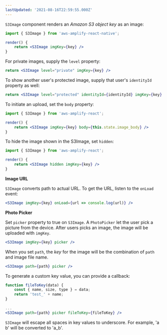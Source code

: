 ```yaml
---
lastUpdated: '2021-08-16T22:59:55.000Z'
---
```

`S3Image` component renders an *Amazon S3 object key* as an image:

```jsx
import { S3Image } from 'aws-amplify-react-native';

render() {
    return <S3Image imgKey={key} />
}
```

For private images, supply the `level` property:

```jsx
return <S3Image level="private" imgKey={key} />
```

To show another user's protected image, supply that user's `identityId` property as well:

```jsx
return <S3Image level="protected" identityId={identityId} imgKey={key} />
```

To initiate an upload, set the `body` property:

```jsx
import { S3Image } from 'aws-amplify-react';

render() {
    return <S3Image imgKey={key} body={this.state.image_body} />
}

```

To hide the image shown in the S3Image, set `hidden`:

```jsx
import { S3Image } from 'aws-amplify-react';

render() {
    return <S3Image hidden imgKey={key} />
}
```

**Image URL**

`S3Image` converts path to actual URL. To get the URL, listen to the `onLoad` event:

```jsx
<S3Image imgKey={key} onLoad={url => console.log(url)} />
```

**Photo Picker**

Set `picker` property to true on `S3Image`. A `PhotoPicker` let the user pick a picture from the device. After users picks an image, the image will be uploaded with `imgKey`.

```jsx
<S3Image imgKey={key} picker />
```

When you set `path`, the *key* for the image will be the combination of `path` and image file name.

```jsx
<S3Image path={path} picker />
```

To generate a custom key value, you can provide a callback:

```jsx
function fileToKey(data) {
    const { name, size, type } = data;
    return 'test_' + name;
}

...
<S3Image path={path} picker fileToKey={fileToKey} />
```

<Callout>

`S3Image` will escape all spaces in key values to underscore. For example, 'a b' will be converted to 'a_b'.

</Callout>

